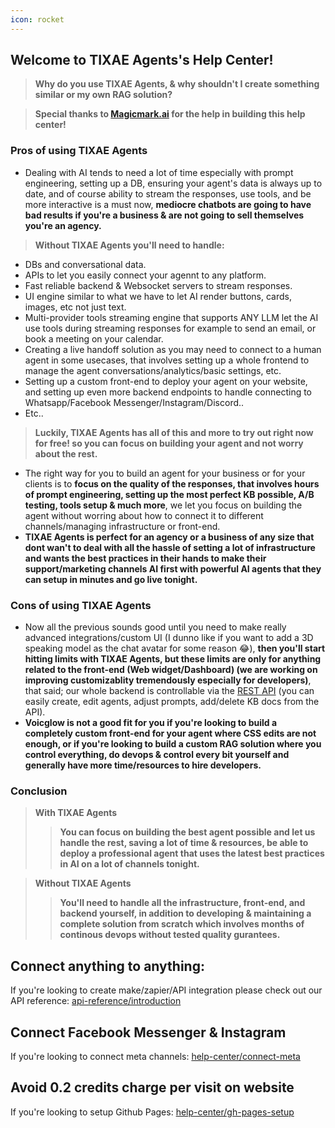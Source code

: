 ```yaml
---
icon: rocket
---
```

## Welcome to TIXAE Agents's Help Center!
> **Why do you use TIXAE Agents, & why shouldn't I create something similar or my own RAG solution?**

> **Special thanks to [Magicmark.ai](https://magicmark.ai/) for the help in building this help center!**
### Pros of using TIXAE Agents
- Dealing with AI tends to need a lot of time especially with prompt engineering, setting up a DB, ensuring your agent's data is always up to date, and of course ability to stream the responses, use tools, and be more interactive is a must now, **mediocre chatbots are going to have bad results if you're a business & are not going to sell themselves you're an agency.**

> **Without TIXAE Agents you'll need to handle:**
- DBs and conversational data.
- APIs to let you easily connect your agennt to any platform.
- Fast reliable backend & Websocket servers to stream responses.
- UI engine similar to what we have to let AI render buttons, cards, images, etc not just text.
- Multi-provider tools streaming engine that supports ANY LLM let the AI use tools during streaming responses for example to send an email, or book a meeting on your calendar.
- Creating a live handoff solution as you may need to connect to a human agent in some usecases, that involves setting up a whole frontend to manage the agent conversations/analytics/basic settings, etc. 
- Setting up a custom front-end to deploy your agent on your website, and setting up even more backend endpoints to handle connecting to Whatsapp/Facebook Messenger/Instagram/Discord..
- Etc..

> **Luckily, TIXAE Agents has all of this and more to try out right now for free! so you can focus on building your agent and not worry about the rest.** 

- The right way for you to build an agent for your business or for your clients is to **focus on the quality of the responses, that involves hours of prompt engineering, setting up the most perfect KB possible, A/B testing, tools setup & much more**, we let you focus on building the agent without worring about how to connect it to different channels/managing infrastructure or front-end.
- **TIXAE Agents is perfect for an agency or a business of any size that dont wan't to deal with all the hassle of setting a lot of infrastructure and wants the best practices in their hands to make their support/marketing channels AI first with powerful AI agents that they can setup in minutes and go live tonight.**

### Cons of using TIXAE Agents
- Now all the previous sounds good until you need to make really advanced integrations/custom UI (I dunno like if you want to add a 3D speaking model as the chat avatar for some reason 😂), **then you'll start hitting limits with TIXAE Agents, but these limits are only for anything related to the front-end (Web widget/Dashboard) (we are working on improving customizablity tremendously especially for developers)**, that said; our whole backend is controllable via the [REST API](/api-reference/agents/get) (you can easily create, edit agents, adjust prompts, add/delete KB docs from the API).
- **Voicglow is not a good fit for you if you're looking to build a completely custom front-end for your agent where CSS edits are not enough, or if you're looking to build a custom RAG solution where you control everything, do devops & control every bit yourself and generally have more time/resources to hire developers.**

### Conclusion
> **With TIXAE Agents**
>> **You can focus on building the best agent possible and let us handle the rest, saving a lot of time & resources, be able to deploy a professional agent that uses the latest best practices in AI on a lot of channels tonight.**

> **Without TIXAE Agents**
>> **You'll need to handle all the infrastructure, front-end, and backend yourself, in addition to developing & maintaining a complete solution from scratch which involves months of continous devops without tested quality gurantees.**


## Connect anything to anything:
If you're looking to create make/zapier/API integration please check out our API reference: [api-reference/introduction](/api-reference/introduction)

## Connect Facebook Messenger & Instagram
If you're looking to connect meta channels: [help-center/connect-meta](/help-center/connect-meta)

## Avoid 0.2 credits charge per visit on website
If you're looking to setup Github Pages: [help-center/gh-pages-setup](/help-center/gh-pages-setup)